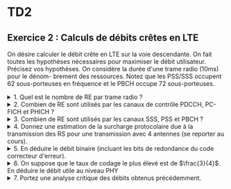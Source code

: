 # TD2

## Exercice 2 : Calculs de débits crêtes en LTE

On désire calculer le débit crête en LTE sur la voie descendante. On fait
toutes les hypothèses nécessaires pour maximiser le débit utilisateur. Précisez
vos hypothèses. On considère la durée d'une trame radio (10ms) pour le dénom-
brement des ressources. Notez que les PSS/SSS occupent 62 sous-porteuses en
fréquence et le PBCH occupe 72 sous-porteuses.


<details>
<summary>1. Quel est le nombre de RE par trame radio ?</summary>

7 symboles OFDM

- 7(symboles) x 20(slots)= 140 symboles par trame
- 140 x 100(RB) x 12(sous-porteuses/RB) = 168000 RE.

On a supposé une bande de 20MHz et donc 100 RB.

</details>


<details>
<summary>2. Combien de RE sont utilisés par les canaux de contrôle PDCCH, PC-FICH et PHICH ?</summary>

1 symbole OFDM x 100 RB x 12 sous-porteuses x 10 sous- trames = 12000 RE.

On suppose un seul symbole OFDM pour les PDCCH.

</details>


<details>
<summary>3. Combien de RE sont utilisés par les canaux SSS, PSS et PBCH ?</summary>

- 62(sp) x 4(symboles) = 248 RE pour SSS et PSS
- 72(sp) x 4(symboles) = 288 RE pour le PBCH

Soit 536 RE

</details>


<details>
<summary>4. Donnez une estimation de la surcharge protocolaire due à la transmission des RS pour une transmission avec 4 antennes (se reporter au cours).</summary>

D'après le cours (voir transparent sur les REs dans le cours - en considérant 4 antennes) :

$$
\frac{24}{168} = 14.28 \%
$$

</details>


<details>
<summary>5. En déduire le débit binaire (incluant les bits de redondance du code correcteur d'erreur).</summary>

64-QAM = 6 bits par symbole QAM, 4 flux MIMO simultanés.

$$
D= \frac{(168000 - 12000 - 536)(1 - 0.1428) * 6 * 4}{10 * 10^-3} = 320 Mbps
$$

</details>


<details>
<summary>6. On suppose que le taux de codage le plus élevé est de $\frac{3}{4}$. En déduire le débit utile au niveau PHY</summary>

$$
= 320 * \frac{3}{4} = 240 Mbps
$$

</details>

<details>
<summary>7. Portez une analyse critique des débits obtenus précédemment.</summary>


On a supposé : un seul utilisateur dans la cellule, dans les meilleures conditions radio, sans interférence, avec la catégorie de terminal maximale.

</details>
